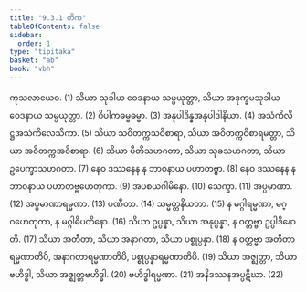 ```yaml
---
title: "9.3.1 တိက"
tableOfContents: false
sidebar:
  order: 1
type: "tipitaka"
basket: "ab"
book: "vbh"
---
```



<DynamicBreadcrumb />

<Division number="464" book="vbh" e="ch" v="30" p="233">

<Paragraph number="1527" book="vbh">
ကုသလာယေဝ. (1)
</Paragraph>

<Paragraph number="1528" book="vbh">
သိယာ သုခါယ ဝေဒနာယ သမ္ပယုတ္တာ, သိယာ အဒုက္ခမသုခါယ ဝေဒနာယ သမ္ပယုတ္တာ. (2)
</Paragraph>

<Paragraph number="1529" book="vbh">
ဝိပါကဓမ္မဓမ္မာ. (3)
</Paragraph>

<Paragraph number="1530" book="vbh">
အနုပါဒိန္နအနုပါဒါနိယာ. (4)
</Paragraph>

<Paragraph number="1531" book="vbh">
အသံကိလိဋ္ဌအသံကိလေသိကာ. (5)
</Paragraph>

<Paragraph number="1532" book="vbh">
သိယာ သဝိတက္ကသဝိစာရာ, သိယာ အဝိတက္ကဝိစာရမတ္တာ, သိယာ အဝိတက္ကအဝိစာရာ. (6)
</Paragraph>

<Paragraph number="1533" book="vbh">
သိယာ ပီတိသဟဂတာ, သိယာ သုခသဟဂတာ, သိယာ ဥပေက္ခာသဟဂတာ. (7)
</Paragraph>

<Paragraph number="1534" book="vbh">
နေဝ ဒဿနေန န ဘာဝနာယ ပဟာတဗ္ဗာ. (8)
</Paragraph>

<Paragraph number="1535" book="vbh">
နေဝ ဒဿနေန န ဘာဝနာယ ပဟာတဗ္ဗဟေတုကာ. (9)
</Paragraph>

<Paragraph number="1536" book="vbh">
အပစယဂါမိနော. (10)
</Paragraph>

<Paragraph number="1537" book="vbh">
သေက္ခာ. (11)
</Paragraph>

<Paragraph number="1538" book="vbh">
အပ္ပမာဏာ. (12)
</Paragraph>

<Paragraph number="1539" book="vbh">
အပ္ပမာဏာရမ္မဏာ. (13)
</Paragraph>

<Paragraph number="1540" book="vbh">
ပဏီတာ. (14)
</Paragraph>

<Paragraph number="1541" book="vbh">
သမ္မတ္တနိယတာ. (15)
</Paragraph>

<Paragraph number="1542" book="vbh">
န မဂ္ဂါရမ္မဏာ, မဂ္ဂဟေတုကာ, န မဂ္ဂါဓိပတိနော. (16)
</Paragraph>

<Paragraph number="1543" book="vbh">
သိယာ ဥပ္ပန္နာ, သိယာ အနုပ္ပန္နာ, န ဝတ္တဗ္ဗာ ဥပ္ပါဒိနောတိ. (17)
</Paragraph>

<Paragraph number="1544" book="vbh">
သိယာ အတီတာ, သိယာ အနာဂတာ, သိယာ ပစ္စုပ္ပန္နာ. (18)
</Paragraph>

<Paragraph number="1545" book="vbh">
န ဝတ္တဗ္ဗာ အတီတာရမ္မဏာတိပိ, အနာဂတာရမ္မဏာတိပိ, ပစ္စုပ္ပန္နာရမ္မဏာတိပိ. (19)
</Paragraph>

<Paragraph number="1546" book="vbh">
သိယာ အဇ္ဈတ္တာ, သိယာ ဗဟိဒ္ဓါ, သိယာ အဇ္ဈတ္တဗဟိဒ္ဓါ. (20)
</Paragraph>

<Paragraph number="1547" book="vbh">
ဗဟိဒ္ဓါရမ္မဏာ. (21)
</Paragraph>

<Paragraph number="1548" book="vbh">
အနိဒဿနအပ္ပဋိဃာ. (22)
</Paragraph>
</Division>
